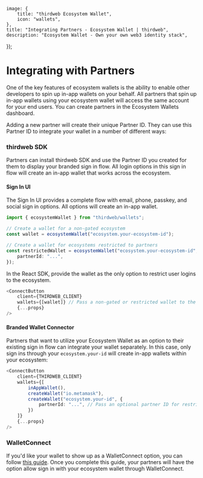 
	image: {
		title: "thirdweb Ecosystem Wallet",
		icon: "wallets",
	},
	title: "Integrating Partners - Ecosystem Wallet | thirdweb",
	description: "Ecosystem Wallet - Own your own web3 identity stack",
});

# Integrating with Partners

One of the key features of ecosystem wallets is the ability to enable other developers to spin up in-app wallets on your behalf. All partners that spin up in-app wallets using your ecosystem wallet will access the same account for your end users. You can create partners in the Ecosystem Wallets dashboard.

Adding a new partner will create their unique Partner ID. They can use this Partner ID to integrate your wallet in a number of different ways:

### thirdweb SDK

Partners can install thirdweb SDK and use the Partner ID you created for them to display your branded sign in flow. All login options in this sign in flow will create an in-app wallet that works across the ecosystem.

#### Sign In UI

The Sign In UI provides a complete flow with email, phone, passkey, and social sign in options. All options will create an in-app wallet.

```ts
import { ecosystemWallet } from "thirdweb/wallets";

// Create a wallet for a non-gated ecosystem
const wallet = ecosystemWallet("ecosystem.your-ecosystem-id");

// Create a wallet for ecosystems restricted to partners
const restrictedWallet = ecosystemWallet("ecosystem.your-ecosystem-id", {
	partnerId: "...",
});
```

In the React SDK, provide the wallet as the only option to restrict user logins to the ecosystem.

```ts
<ConnectButton
	client={THIRDWEB_CLIENT}
	wallets={[wallet]} // Pass a non-gated or restricted wallet to the ConnectButton
	{...props}
/>
```

#### Branded Wallet Connector

Partners that want to utilize your Ecosystem Wallet as an option to their existing sign in flow can integrate your wallet separately. In this case, only sign ins through your `ecosystem.your-id` will create in-app wallets within your ecosystem:

```ts
<ConnectButton
	client={THIRDWEB_CLIENT}
	wallets={[
		inAppWallet(),
		createWallet("io.metamask"),
		createWallet("ecosystem.your-id", {
			partnerId: "...", // Pass an optional partner ID for restricted ecosystems
		})
	]}
	{...props}
/>
```

### WalletConnect

If you'd like your wallet to show up as a WalletConnect option, you can follow [this guide](https://blog.thirdweb.com/p/24541a92-7f85-47c0-9f6c-93d93f0dcb60/). Once you complete this guide, your partners will have the option allow sign in with your ecosystem wallet through WalletConnect.
